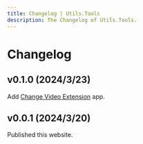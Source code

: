 ```yaml
---
title: Changelog | Utils.Tools
description: The Changelog of Utils.Tools.
---
```


# Changelog

## v0.1.0 (2024/3/23)

Add [Change Video Extension](/apps/basic/change-video-extension) app.

## v0.0.1 (2024/3/20)

Published this website.

